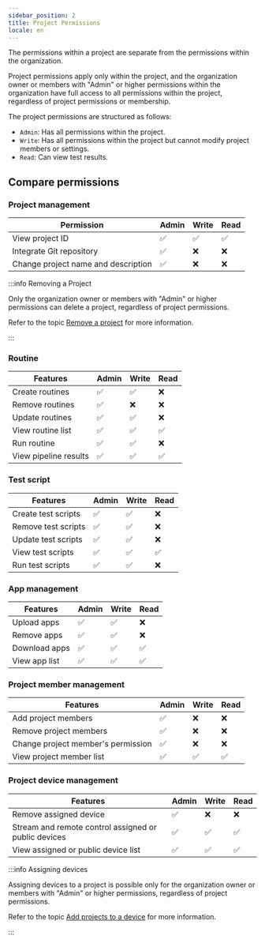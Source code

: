 ```yaml
---
sidebar_position: 2
title: Project Permissions
locale: en
---
```


The permissions within a project are separate from the permissions within the organization.

Project permissions apply only within the project, and the organization owner or members with "Admin" or higher permissions within the organization have full access to all permissions within the project, regardless of project permissions or membership.

The project permissions are structured as follows:

- `Admin`: Has all permissions within the project.
- `Write`: Has all permissions within the project but cannot modify project members or settings.
- `Read`: Can view test results.

## Compare permissions

### Project management

| Permission                          | Admin | Write | Read |
| ----------------------------------- | ----- | ----- | ---- |
| View project ID                     | ✅    | ✅    | ✅   |
| Integrate Git repository            | ✅    | ❌    | ❌   |
| Change project name and description | ✅    | ❌    | ❌   |

:::info Removing a Project

Only the organization owner or members with "Admin" or higher permissions can delete a project, regardless of project permissions.

Refer to the topic <a href="../organization/project#remove-a-project">Remove a project</a> for more information.

:::

### Routine

| Features              | Admin | Write | Read |
| --------------------- | ----- | ----- | ---- |
| Create routines       | ✅    | ✅    | ❌   |
| Remove routines       | ✅    | ❌    | ❌   |
| Update routines       | ✅    | ✅    | ❌   |
| View routine list     | ✅    | ✅    | ✅   |
| Run routine           | ✅    | ✅    | ❌   |
| View pipeline results | ✅    | ✅    | ✅   |

### Test script

| Features            | Admin | Write | Read |
| ------------------- | ----- | ----- | ---- |
| Create test scripts | ✅    | ✅    | ❌   |
| Remove test scripts | ✅    | ✅    | ❌   |
| Update test scripts | ✅    | ✅    | ❌   |
| View test scripts   | ✅    | ✅    | ✅   |
| Run test scripts    | ✅    | ✅    | ❌   |

### App management

| Features      | Admin | Write | Read |
| ------------- | ----- | ----- | ---- |
| Upload apps   | ✅    | ✅    | ❌   |
| Remove apps   | ✅    | ✅    | ❌   |
| Download apps | ✅    | ✅    | ✅   |
| View app list | ✅    | ✅    | ✅   |

### Project member management

| Features                           | Admin | Write | Read |
| ---------------------------------- | ----- | ----- | ---- |
| Add project members                | ✅    | ❌    | ❌   |
| Remove project members             | ✅    | ❌    | ❌   |
| Change project member's permission | ✅    | ❌    | ❌   |
| View project member list           | ✅    | ✅    | ✅   |

### Project device management

| Features                                             | Admin | Write | Read |
| ---------------------------------------------------- | ----- | ----- | ---- |
| Remove assigned device                               | ✅    | ❌    | ❌   |
| Stream and remote control assigned or public devices | ✅    | ✅    | ✅   |
| View assigned or public device list                  | ✅    | ✅    | ✅   |

:::info Assigning devices

Assigning devices to a project is possible only for the organization owner or members with "Admin" or higher permissions, regardless of project permissions.

Refer to the topic <a href="../organization/device/device-management#adding-projects-to-a-device">Add projects to a device</a> for more information.

:::
